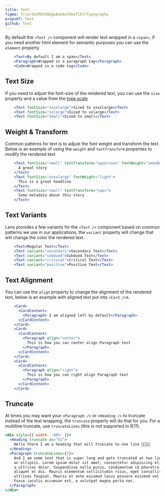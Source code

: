 ```yaml
---
title: Text
figma: file/SmIM3VUQUgo8xb4o7UUxflkT/Typography
propsOf: Text
github: Text
---
```


By default the `<Text />` component will render text wrapped in a `<span>`, if you need another html element for semantic purposes you can use the `element` property

```jsx
    <Text>By default I am a span</Text>
    <Paragraph>Wrapped in a paragraph tag</Paragraph>
    <Code>Wrapped in a code tag</Code>
```

## Text Size

If you need to adjust the font-size of the rendered text, you can use the `size` property and a value from the [type scale](/#!/Typography)

```jsx
    <Text fontSize="xxxxlarge">Sized to xxxxlarge</Text>
    <Text fontSize="xxlarge">Sized to xxlarge</Text>
    <Text fontSize="small">Sized to small</Text>
```

## Weight & Transform

Common patterns for text is to adjust the font weight and transform the text. Below is an example of using the `weight` and `textTransform` properties to modify the rendered text

```jsx
    <Text fontSize="small" textTransform="uppercase" fontWeight="semiBold">
      A great story
    </Text>
    <Text fontSize="xxxxlarge" fontWeight="light">
      This is a great headline
    </Text>
    <Text fontSize="small" textTransform="caps">
      Some metadata about this story
    </Text>
```

## Text Variants

Lens provides a few variants for the `<Text />` component based on common patterns we use in our applications, the `variant` property will change that will change the color the rendered text.

```jsx
    <Text>Regular Text</Text>
    <Text variant="secondary">Secondary Text</Text>
    <Text variant="subdued">Subdued Text</Text>
    <Text variant="critical">Critical Text</Text>
    <Text variant="positive">Positive Text</Text>
```

## Text Alignment

You can use the `align` property to change the alignment of the rendered text, below is an example with aligned text put into `<Card />`s.

```jsx
    <Card>
      <CardContent>
        <Paragraph> I am aligned left by default</Paragraph>
      </CardContent>
    </Card>
    <Card>
      <CardContent>
        <Paragraph align="center">
          This is how you can center align Paragraph text
        </Paragraph>
      </CardContent>
    </Card>
    <Card>
      <CardContent>
        <Paragraph align="right">
          This is how you can right align Paragraph text
        </Paragraph>
      </CardContent>
    </Card>
```

## Truncate

At times you may want your `<Paragraph />` or `<Heading />` to truncate instead of the text wrapping, the `truncate` property will do that for you. For a multiline truncate, use `truncateLines` (this is not supported in IE11).

```jsx
<div style={{ width: '40%' }}>
  <Heading truncate as="h2">
    Hello there I am a heading that will truncate to one line 🍕🥑🍪🥓
  </Heading>
  <Paragraph truncateLines={2}>
    And I am some text that is super long and gets truncated at two lines with
    an ellipsis. Lorem ipsum dolor sit amet, consectetur adipiscing elit. Fusce
    a ultrices dolor. Suspendisse nulla purus, condimentum id pharetra vel,
    aliquet et dui. Mauris elementum sollicitudin risus, eget convallis felis
    ultrices feugiat. Mauris et ante euismod lacus posuere euismod vel eu ipsum.
    Fusce iaculis accumsan est, a volutpat magna porta nec.
  </Paragraph>
</div>
```
